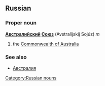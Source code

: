 ==Russian==
[[Category:Russian nouns]]
===Proper noun===
'''[[Австралийский]] [[Союз]]''' (Avstralíjskij Sojúz) ''m''

#the [[Commonwealth of Australia]]

===See also===
*[[Австралия]]
